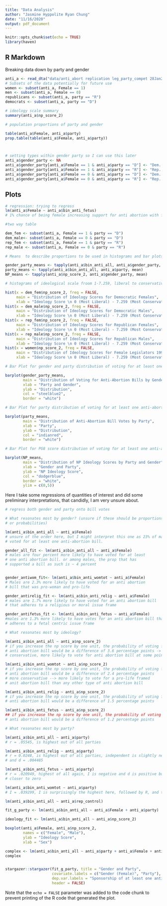 ```yaml
---
title: "Data Analysis"
author: "Jasmine Hyppolite Ryan Chung"
date: "11/16/2020"
output: pdf_document
---
```


```r
knitr::opts_chunk$set(echo = TRUE)
library(haven)
```

## R Markdown




Breaking data down by party and gender

```r

anti_a <- read_dta("data/anti_abort replication leg_party_compet 28Jan20.dta")
# Subsets of the data potentially for future use
women <- subset(anti_a, Female == 1)
men <- subset(anti_a, Female == 0)
republicans <- subset(anti_a, party == "R")
democrats <- subset(anti_a, party == "D")

# ideology scale summary 
summary(anti_a$np_score_2)

# population proportions of party and gender

table(anti_a$Female, anti_a$party)
prop.table(table(anti_a$Female, anti_a$party))



# setting types within gender party so I can use this later
anti_a$gender_party <- NA
anti_a$gender_party[anti_a$Female == 1 & anti_a$party == "D"] <- "Dem. Woman"
anti_a$gender_party[anti_a$Female == 1 & anti_a$party == "R"] <- "Rep. Woman"
anti_a$gender_party[anti_a$Female == 0 & anti_a$party == "D"] <- "Dem. Man"
anti_a$gender_party[anti_a$Female == 0 & anti_a$party == "R"] <- "Rep. Man"

```

##  Plots

```r
# regression: trying to regress 
lm(anti_a$Female ~ anti_a$bin_anti_fetus)
# 1% chance of being female increasing support for anti abortion with fetus bill

#two way table

dem_fem <- subset(anti_a, Female == 1 & party == "D")
dem_male<- subset(anti_a, Female == 0 & party == "D")
rep_fem <- subset(anti_a, Female == 1 & party == "R")
rep_male <- subset(anti_a, Female == 0 & party == "R")

# Means  to describe proportions to be used in histograms and bar plots

gender_party_means <- tapply(anti_a$bin_anti_all, anti_a$gender_party, mean)
party_means <- tapply(anti_a$bin_anti_all, anti_a$party, mean)
NP_means <- tapply(anti_a$np_score_2, anti_a$gender_party, mean)

# histograms of ideological scale froom 1-7.259, liberal to conservative

hist(x = dem_fem$np_score_2, freq = FALSE,
     main = "Distribution of Ideology Scores for Democratic Females",
     xlab = "Ideology Score \n 0 (Most Liberal) - 7.259 (Most Conservative)")
hist(x = dem_male$np_score_2, freq = FALSE,
     main = "Distribution of Ideology Scores for Democratic Males",
     xlab = "Ideology Score \n 0 (Most Liberal) - 7.259 (Most Conservative)")
hist(x = rep_fem$np_score_2, freq = FALSE,
     main = "Distribution of Ideology Scores for Republican Females",
     xlab = "Ideology Score \n 0 (Most Liberal) - 7.259 (Most Conservative)")
hist(x = rep_male$np_score_2, freq = FALSE,
     main = "Distribution of Ideology Scores for Republican Males",
     xlab = "Ideology Score \n 0 (Most Liberal) - 7.259 (Most Conservative)")
hist(x = women$np_score_2, freq = FALSE,
     main = "Distribution of Ideology Scores for Female Legislators 1997-2012",
     xlab = "Ideology Score \n 0 (Most Liberal) - 7.259 (Most Conservative)")

# Bar Plot for gender and party distribution of voting for at least one anti-abortion bill

barplot(gender_party_means,
        main = "Distribution of Voting for Anti-Abortion Bills by Gender and Party",
        xlab = "Party and Gender",
        ylab = "Distribution",
        col = "steelblue2",
        border = "white")

# Bar Plot for party distribution of voting for at least one anti-abortion bill

barplot(party_means,
        main = "Distribution of Anti-Abortion Bill Votes by Party",
        xlab = "Party",
        ylab = "Distribution",
        col = "indianred",
        border = "white")

# Bar Plot for PG8 score distribution of voting for at least one anti-abortion bill

barplot(NP_means,
        main = "Distribution of NP Ideology Scores by Party and Gender",
        xlab = "Gender and Party",
        ylab = "NP Ideology Score",
        col = "dodgerblue",
        border = "white",
        ylim = c(0,5))

```

Here I take some regressions of quantities of interest and did some preliminary interpretations, that candidly, I am very unsure about. 

```r
# regress both gender and party onto bill votes

# What resonates most by gender? (unsure if these should be proportions 
# or probabilities)

lm(anti_a$bin_anti_all ~ anti_a$Female)
# unsure of the order here, but I might interpret this one as 23% of males having 
# voted for at least one anti-abortion bill. 

gender_all_fit <- lm(anti_a$bin_anti_all ~ anti_a$Female)
# males are four percent more likely to have voted for at least 
# one anti abortion bill. or among males, the prop that has
# supported a bill as such is ~ 4 percent 


gender_antiwom_fit<- lm(anti_a$bin_anti_womtot ~ anti_a$Female)
# Males are 2.3% more likely to have voted for an anti abortion 
# bill that was pro-woman and pro-life

gender_antirelig_fit <- lm(anti_a$bin_anti_relig ~ anti_a$Female)
# males are 1.7% more likely to have voted for an anti abortion bill 
# that adheres to a religious or moral issue frame

gender_antifetus_fit <- lm(anti_a$bin_anti_fetus ~ anti_a$Female)
#males are 1.3% more likely to have votes for an anti abortion bill that 
# adheres to a fetal centric issue frame

# What resonates most by ideology?

lm(anti_a$bin_anti_all ~ anti_a$np_score_2)
# if you increase the np score by one unit, the probability of voting for an 
# anti abortion bill would be a difference of 3.6 percentage points -> more 
# conservative, more likely to vote for anti abortion bill at some point 

lm(anti_a$bin_anti_womtot ~ anti_a$np_score_2)
# if you increase the np score by one unit, the probability of voting for an 
# anti abortion bill would be a difference of 2.4 percentage points
# more conservative --> more likely to vote for a pro-life framed
# anit abortion bill than any other type of anti abortion bill

lm(anti_a$bin_anti_relig ~ anti_a$np_score_2)
# if you increase the np score by one unit, the probability of voting for an 
# anti abortion bill would be a difference of 1.5 percentage points

lm(anti_a$bin_anti_fetus ~ anti_a$np_score_2)
## if you increase the np score by one unit, the probability of voting for an 
# anti abortion bill would be a difference of 1.2 percentage points

# What resonates most by party?

lm(anti_a$bin_anti_all ~ anti_a$party)
# r = .05545, is highest out of all parties

lm(anti_a$bin_anti_relig ~ anti_a$party)
# r = 0.0248, is highest out of all parties, independent is slightly negative
# and d = .004485

lm(anti_a$bin_anti_fetus ~ anti_a$party)
# r = .020949, highest of all again, I is negative and d is positive but 
# closer to zero

lm(anti_a$bin_anti_womtot ~ anti_a$party)
# I = .039299, I is surprisingly the highest here, followed by R, and then D

lm(anti_a$bin_anti_all ~ anti_a$rep_control)

fit_g_party <- lm(anti_a$bin_anti_all ~ anti_a$Female + anti_a$party)

ideology_fit <- lm(anti_a$bin_anti_all ~ anti_a$np_score_2)

boxplot(anti_a$Female, anti_a$np_score_2,
        names = c("Female", "Male"),
        ylab = "Ideology Score",
        xlab = "Sex")

complex <- lm(anti_a$bin_anti_all ~ anti_a$party + anti_a$Female + anti_a$competitive)
complex


stargazer::stargazer(fit_g_party, title = "Gender and Party",
                     covariate.labels = c("Gender (Female)", "Party"),
                     dep.var.labels = "Sponsorship of at least one anti-abortion bill",
                     header = FALSE)
```

Note that the `echo = FALSE` parameter was added to the code chunk to prevent printing of the R code that generated the plot.
